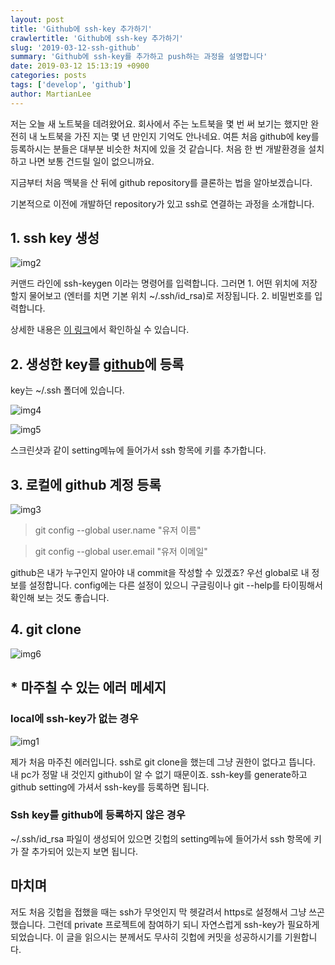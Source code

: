 ```yaml
---
layout: post
title: 'Github에 ssh-key 추가하기'
crawlertitle: 'Github에 ssh-key 추가하기'
slug: '2019-03-12-ssh-github'
summary: 'Github에 ssh-key를 추가하고 push하는 과정을 설명합니다'
date: 2019-03-12 15:13:19 +0900
categories: posts
tags: ['develop', 'github']
author: MartianLee
---
```


저는 오늘 새 노트북을 데려왔어요. 회사에서 주는 노트북을 몇 번 써 보기는 했지만 완전히 내 노트북을 가진 지는 몇 년 만인지 기억도 안나네요. 여튼 처음 github에 key를 등록하시는 분들은 대부분 비슷한 처지에 있을 것 같습니다. 처음 한 번 개발환경을 설치하고 나면 보통 건드릴 일이 없으니까요.

지금부터 처음 맥북을 산 뒤에 github repository를 클론하는 법을 알아보겠습니다.

기본적으로 이전에 개발하던 repository가 있고 ssh로 연결하는 과정을 소개합니다.

## 1. ssh key 생성

![img2](./contents/190312_ssh_key_github/img2.png)

커맨드 라인에 ssh-keygen 이라는 명령어를 입력합니다.
그러면 1. 어떤 위치에 저장할지 물어보고 (엔터를 치면 기본 위치 ~/.ssh/id_rsa)로 저장됩니다. 2. 비밀번호를 입력합니다.

상세한 내용은 [이 링크][ssh-key]에서 확인하실 수 있습니다.

## 2. 생성한 key를 [github][github]에 등록

key는 ~/.ssh 폴더에 있습니다.

![img4](./contents/190312_ssh_key_github/img4.png)

![img5](./contents/190312_ssh_key_github/img5.png)

스크린샷과 같이 setting메뉴에 들어가서 ssh 항목에 키를 추가합니다.

## 3. 로컬에 github 계정 등록

![img3](./contents/190312_ssh_key_github/img3.png)

> git config --global user.name "유저 이름"

> git config --global user.email "유저 이메일"

github은 내가 누구인지 알아야 내 commit을 작성할 수 있겠죠? 우선 global로 내 정보를 설정합니다. config에는 다른 설정이 있으니 구글링이나 git --help를 타이핑해서 확인해 보는 것도 좋습니다.

## 4. git clone

![img6](./contents/190312_ssh_key_github/img6.png)

## \* 마주칠 수 있는 에러 메세지

### local에 ssh-key가 없는 경우

![img1](./contents/190312_ssh_key_github/img1.png)

제가 처음 마주친 에러입니다. ssh로 git clone을 했는데 그냥 권한이 없다고 뜹니다. 내 pc가 정말 내 것인지 github이 알 수 없기 때문이죠. ssh-key를 generate하고 github setting에 가셔서 ssh-key를 등록하면 됩니다.

### Ssh key를 github에 등록하지 않은 경우

~/.ssh/id_rsa 파일이 생성되어 있으면 깃헙의 setting메뉴에 들어가서 ssh 항목에 키가 잘 추가되어 있는지 보면 됩니다.

## 마치며

저도 처음 깃헙을 접했을 때는 ssh가 무엇인지 막 헷갈려서 https로 설정해서 그냥 쓰곤 했습니다. 그런데 private 프로젝트에 참여하기 되니 자연스럽게 ssh-key가 필요하게 되었습니다. 이 글을 읽으시는 분께서도 무사히 깃헙에 커밋을 성공하시기를 기원합니다.

[github]: https://github.com/
[ssh-key]: https://git-scm.com/book/ko/v1/Git-%EC%84%9C%EB%B2%84-SSH-%EA%B3%B5%EA%B0%9C%ED%82%A4-%EB%A7%8C%EB%93%A4%EA%B8%B0
